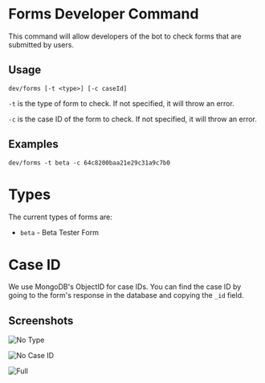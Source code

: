 # Forms Developer Command

This command will allow developers of the bot to check forms that are submitted by users.

## Usage

```
dev/forms [-t <type>] [-c caseId]
```
`-t` is the type of form to check. If not specified, it will throw an error.

`-c` is the case ID of the form to check. If not specified, it will throw an error.

## Examples

```
dev/forms -t beta -c 64c8200baa21e29c31a9c7b0
```

# Types

The current types of forms are:

- `beta` - Beta Tester Form

# Case ID

We use MongoDB's ObjectID for case IDs. You can find the case ID by going to the form's response in the database and copying the `_id` field.


## Screenshots

![No Type](https://cdn.discordapp.com/attachments/1095920079205568532/1135684954295107584/image.png)

![No Case ID](https://cdn.discordapp.com/attachments/1095920079205568532/1135684820521988107/image.png)

![Full](https://cdn.discordapp.com/attachments/1095920079205568532/1135684741572595864/image.png)